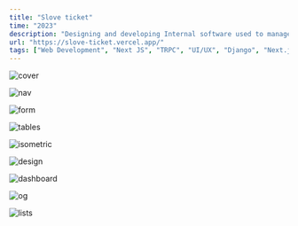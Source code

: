 ```yaml
---
title: "Slove ticket"
time: "2023"
description: "Designing and developing Internal software used to manage the companies $95.79 billion of dollars in private real-estate assets."
url: "https://slove-ticket.vercel.app/"
tags: ["Web Development", "Next JS", "TRPC", "UI/UX", "Django", "Next.js"]
---
```


<Image
  src="/projects/sloveticket/cover.png"
  alt="cover"
  width={2267}
  height={1280}
  caption="At Hines I've been responsible for building out full stack applications at scale. And have introduced design systems and fully fledged UI/UX redesigns to some flagship apps."
/>

<Image
  src="/projects/sloveticket/nav.png"
  alt="nav"
  width={1408}
  height={927}
/>

<Image
  src="/projects/sloveticket/form.png"
  alt="form"
  width={1408}
  height={927}
/>

<Image
  src="/projects/sloveticket/table.png"
  alt="tables"
  width={1408}
  height={927}
/>

<Image
  src="/projects/sloveticket/iso.png"
  alt="isometric"
  width={2300}
  height={1037}
/>

<Image
  src="/projects/sloveticket/design.png"
  alt="design"
  width={1458}
  height={761}
/>

<Image
  src="/projects/sloveticket/dashboard.png"
  alt="dashboard"
  width={1462}
  height={1108}
/>

<Image
  src="/projects/sloveticket/login.png"
  alt="og"
  width={2267}
  height={1280}
/>

<Image
  src="/projects/sloveticket/list.png"
  alt="lists"
  width={2267}
  height={1280}
/>
